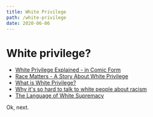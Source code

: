 ```yaml
---
title: White Privilege
path: /white-privilege
date: 2020-06-06
---
```


<SEO title="White Privilege" />

# White privilege?
    
- [White Privilege Explained - in Comic Form](https://everydayfeminism.com/2014/09/white-privilege-explained/white-privilege.mdx)
- [Race Matters - A Story About White Privilege](http://www.raceconscious.org/2017/07/race-matters-story-white-privilege)
- [What is White Privilege?](https://www.tolerance.org/magazine/fall-2018/what-is-white-privilege-really)
- [Why it's so hard to talk to white people about racism](https://goodmenproject.com/featured-content/white-fragility-why-its-so-hard-to-talk-to-white-people-about-racism-twlm/)
- [The Language of White Supremacy](https://www.theatlantic.com/politics/archive/2017/10/the-language-of-white-supremacy/542148/)

<div className="mt-6 flex space-x-4">
    <Link to="/why-care" class="flex-initial rounded-lg bg-white text-purple p-3 no-underline">
    Ok, next.
    </Link>
</div>
